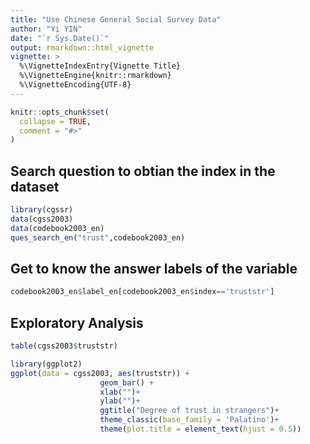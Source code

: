 ```yaml
---
title: "Use Chinese General Social Survey Data"
author: "Yi YIN"
date: "`r Sys.Date()`"
output: rmarkdown::html_vignette
vignette: >
  %\VignetteIndexEntry{Vignette Title}
  %\VignetteEngine{knitr::rmarkdown}
  %\VignetteEncoding{UTF-8}
---
```


```r
knitr::opts_chunk$set(
  collapse = TRUE,
  comment = "#>"
)
```

##  Search question to obtian the index in the dataset
```r
library(cgssr)
data(cgss2003)
data(codebook2003_en)
ques_search_en("trust",codebook2003_en)
```

## Get to know the answer labels of the variable
```r
codebook2003_en$label_en[codebook2003_en$index=='truststr']
```


## Exploratory Analysis
```r
table(cgss2003$truststr)
```


```r
library(ggplot2)
ggplot(data = cgss2003, aes(truststr)) + 
                    geom_bar() + 
                    xlab("")+
                    ylab("")+
                    ggtitle("Degree of trust in strangers")+
                    theme_classic(base_family = 'Palatino')+
                    theme(plot.title = element_text(hjust = 0.5))
```


